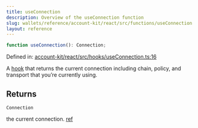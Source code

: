 ```yaml
---
title: useConnection
description: Overview of the useConnection function
slug: wallets/reference/account-kit/react/src/functions/useConnection
layout: reference
---
```


```ts
function useConnection(): Connection;
```

Defined in: [account-kit/react/src/hooks/useConnection.ts:16](https://github.com/alchemyplatform/aa-sdk/blob/e3c1a23e6e03f44bf2db3afddb97a91b175cba58/account-kit/react/src/hooks/useConnection.ts#L16)

A [hook](https://github.com/alchemyplatform/aa-sdk/blob/main/account-kit/react/src/hooks/useConnection.ts) that returns the current connection including chain, policy, and transport that you’re currently using.

## Returns

`Connection`

the current connection. [ref](https://github.com/alchemyplatform/aa-sdk/blob/main/account-kit/core/src/types.ts#L56)

